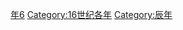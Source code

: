 {{Catnav|頁面分類|历史|歷史時代|年|16世纪各年}}
{{Commons category|1556}}

[[Category:1550年代|年6]]
[[Category:16世纪各年|Category:16世纪各年]]
[[Category:辰年|Category:辰年]]